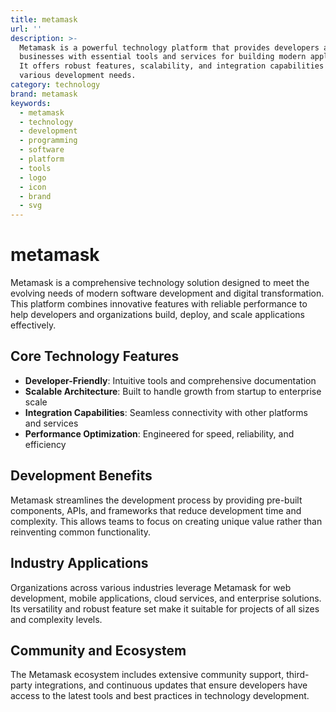 ```yaml
---
title: metamask
url: ''
description: >-
  Metamask is a powerful technology platform that provides developers and
  businesses with essential tools and services for building modern applications.
  It offers robust features, scalability, and integration capabilities for
  various development needs.
category: technology
brand: metamask
keywords:
  - metamask
  - technology
  - development
  - programming
  - software
  - platform
  - tools
  - logo
  - icon
  - brand
  - svg
---
```


# metamask

Metamask is a comprehensive technology solution designed to meet the evolving needs of modern software development and digital transformation. This platform combines innovative features with reliable performance to help developers and organizations build, deploy, and scale applications effectively.

## Core Technology Features

- **Developer-Friendly**: Intuitive tools and comprehensive documentation
- **Scalable Architecture**: Built to handle growth from startup to enterprise scale
- **Integration Capabilities**: Seamless connectivity with other platforms and services
- **Performance Optimization**: Engineered for speed, reliability, and efficiency

## Development Benefits

Metamask streamlines the development process by providing pre-built components, APIs, and frameworks that reduce development time and complexity. This allows teams to focus on creating unique value rather than reinventing common functionality.

## Industry Applications

Organizations across various industries leverage Metamask for web development, mobile applications, cloud services, and enterprise solutions. Its versatility and robust feature set make it suitable for projects of all sizes and complexity levels.

## Community and Ecosystem

The Metamask ecosystem includes extensive community support, third-party integrations, and continuous updates that ensure developers have access to the latest tools and best practices in technology development.
